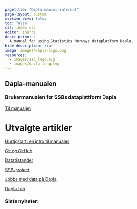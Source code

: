 ```yaml
---
pagetitle: "Dapla-manual-internal"
page-layout: custom
section-divs: false
toc: false
css: index.css
editor: source
description: | 
  A manual for using Statistics Norways dataplatform Dapla.
hide-description: true
image: images/dapla-logo.png
resources: 
  - images/ssb_logo.svg
  - images/dapla-long.svg
---
```


::: {.hero-container}
::: {.hero-banner}

::: {.hero-text}
# Dapla-manualen  
### Brukermanualen for SSBs dataplattform Dapla
:::

::: {.hero-buttons}
[Til manualen](statistikkere/index.html){.btn-action-primary .btn .btn-success .btn-lg role="button"}
:::

:::

:::

::: {.bottom-row}
::: {.left-block}
<h1> Utvalgte artikler </h1>

::: {.article-grid}

<div class="article-box">
  <a href="statistikkere/index.qmd">Hurtigstart: en intro til manualen</a>
</div> 

::: {.article-box}
[Git og GitHub](statistikkere/git-og-github.qmd)
:::

::: {.article-box}
[Datatilstander](statistikkere/datatilstander.qmd)
:::

::: {.article-box}
[SSB-project](statistikkere/ssb-project.qmd)
:::

::: {.article-box}
[Jobbe med data på Dapla](statistikkere/jobbe-med-data.qmd)
:::

::: {.article-box}
[Dapla Lab](statistikkere/dapla-lab.qmd)
:::
:::

:::
::: {.right-block}
<div class="latest-news-box">
  <h3>Siste nyheter:</h3>
  <ul id="latest-news-list" class="latest-news-list">
    <!-- Latest news items will be appended here -->
  </ul>
</div>

<script>
  async function loadLatestPosts() {
    try {
      const response = await fetch('news/index.xml');
      if (!response.ok) throw new Error('Network response was not ok');

      const xmlText = await response.text();
      const parser = new DOMParser();
      const xmlDoc = parser.parseFromString(xmlText, 'application/xml');

      const latestItems = xmlDoc.querySelectorAll("item");
      const latestNewsList = document.getElementById('latest-news-list');

      latestItems.forEach((item, index) => {
        if (index < 3) { 
          const title = item.querySelector("title").textContent;
          const pubDate = item.querySelector("pubDate").textContent;
          const link = item.querySelector("link").textContent;

          const listItem = document.createElement('li');
          const titleLink = document.createElement('a');
          titleLink.href = link;
          titleLink.target = "_blank";
          titleLink.innerText = title;

          const dateText = document.createElement('p');
          dateText.innerText = new Date(pubDate).toLocaleDateString();
          dateText.style.margin = "0";

          listItem.appendChild(titleLink);
          listItem.appendChild(dateText);
          latestNewsList.appendChild(listItem);
        }
      });
    } catch (error) {
      console.error("Error loading latest news:", error);
      const errorMessage = document.createElement('li');
      errorMessage.innerText = "Kunne ikke laste nyheter";
      document.getElementById('latest-news-list').appendChild(errorMessage);
    }
  }

  loadLatestPosts();
</script>
:::
:::

